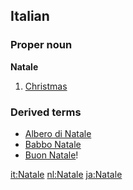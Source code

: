 ==Italian==
===Proper noun===
'''Natale'''
# [[Christmas]]
===Derived terms===
* [[Albero di Natale]]
* [[Babbo Natale]]
* [[Buon Natale]]!

[[it:Natale]]
[[nl:Natale]]
[[ja:Natale]]